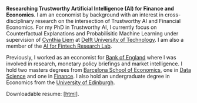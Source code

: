 **Researching Trustworthy Artificial Intelligence (AI) for Finance and Economics**. I am an economist by background with an interest in cross-disciplinary research on the intersection of Trustworthy AI and Financial Economics. For my PhD in Trustworthy AI, I currently focus on Counterfactual Explanations and Probabilisitic Machine Learning under supervision of [Cynthia Liem](https://www.cynthialiem.com) at [Delft University of Technology](https://tudelft.nl/). I am also a member of the [AI for Fintech Research Lab](https://se.ewi.tudelft.nl/ai4fintech/index.html).

Previously, I worked as an economist for [Bank of England](https://www.bankofengland.co.uk) where I was involved in research, monetary policy briefings and market intelligence. I hold two masters degrees from [Barcelona School of Economics](https://bse.eu), one in [Data Science](https://bse.eu/study/masters-programs/data-science-methodology) and one in [Finance](https://bse.eu/study/masters-programs/finance). I also hold an undergraduate degree in Economics from the [University of Edinburgh](https://www.ed.ac.uk). 

Downloadable resume: [[html](/www/cv/_cv.html){target="_blank"}]. 